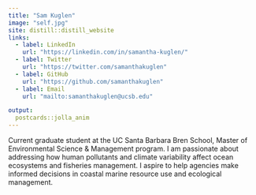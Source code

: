 ```yaml
---
title: "Sam Kuglen"
image: "self.jpg"
site: distill::distill_website
links:
  - label: LinkedIn
    url: "https://linkedin.com/in/samantha-kuglen/"
  - label: Twitter
    url: "https://twitter.com/samanthakuglen"
  - label: GitHub
    url: "https://github.com/samanthakuglen"
  - label: Email
    url: "mailto:samanthakuglen@ucsb.edu"

output:
  postcards::jolla_anim
---
```


Current graduate student at the UC Santa Barbara Bren School, Master of Environmental Science & Management program. I am passionate about addressing how human pollutants and climate variability affect ocean ecosystems and fisheries management. I aspire to help agencies make informed decisions in coastal marine resource use and ecological management.  

